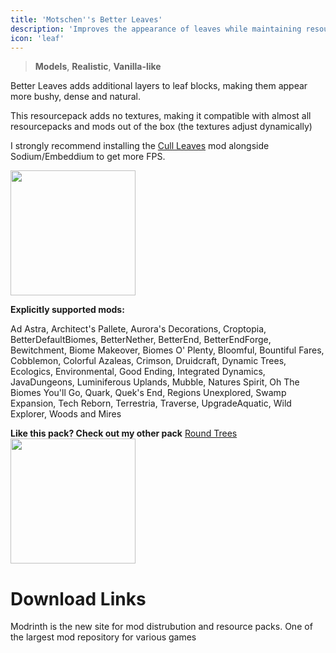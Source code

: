 ```yaml
---
title: 'Motschen''s Better Leaves'
description: 'Improves the appearance of leaves while maintaining resourcepack and mod compatibility!'
icon: 'leaf'
---
```


> <Icon icon="layer-group" iconType="regular" /> **Models**, <Icon icon="image" iconType="regular" /> **Realistic**, <Icon icon="ice-cream" iconType="regular" /> **Vanilla-like**

Better Leaves adds additional layers to leaf blocks, making them appear more bushy, dense and natural.

This resourcepack adds no textures, making it compatible with almost all resourcepacks and mods out of the box (the textures adjust dynamically)

<Tip>I strongly recommend installing the [Cull Leaves](https://www.modrinth.com/mod/cull-leaves) mod alongside Sodium/Embeddium to get more FPS.</Tip>

<img height="200" noZoom src="/images/mbl-1.png" />

**Explicitly supported mods:**

Ad Astra, Architect's Pallete, Aurora's Decorations, Croptopia, BetterDefaultBiomes, BetterNether, BetterEnd, BetterEndForge, Bewitchment, Biome Makeover, Biomes O' Plenty, Bloomful, Bountiful Fares, Cobblemon, Colorful Azaleas, Crimson, Druidcraft, Dynamic Trees, Ecologics, Environmental, Good Ending, Integrated Dynamics, JavaDungeons, Luminiferous Uplands, Mubble, Natures Spirit, Oh The Biomes You'll Go, Quark, Quek's End, Regions Unexplored, Swamp Expansion, Tech Reborn, Terrestria, Traverse, UpgradeAquatic, Wild Explorer, Woods and Mires

**Like this pack? Check out my other pack**
[Round Trees](/resourcepacks/roundtrees)
<img height="200" noZoom src="/images/roundtrees.png" />



# Download Links

<CardGroup cols={2}>
  <Card 
    title="Modrinth Download Link"
    icon= "download"
    href="https://modrinth.com/resourcepack/better-leaves"
  >
    Modrinth is the new site for mod distrubution and resource packs.
  </Card>
  <Card
    title="Curseforge Download Link"
    icon="download"
    href="https://www.curseforge.com/minecraft/texture-packs/motschens-better-leaves"
  >
    One of the largest mod repository for various games
  </Card>
</CardGroup>